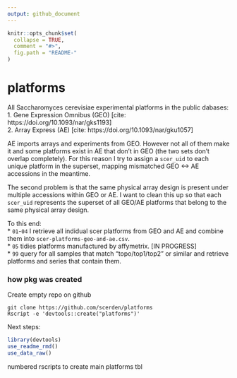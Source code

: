 ```yaml
---
output: github_document
---
```


<!-- README.md is generated from README.Rmd. Please edit that file -->

```r
knitr::opts_chunk$set(
  collapse = TRUE,
  comment = "#>",
  fig.path = "README-"
)
```

# platforms

All Saccharomyces cerevisiae experimental platforms in the public dabases:  
1. Gene Expression Omnibus (GEO) [cite: https://doi.org/10.1093/nar/gks1193]  
2. Array Express (AE) [cite: https://doi.org/10.1093/nar/gku1057]  

AE imports arrays and experiments from GEO. However not all of them make it and some 
platforms exist in AE that don't in GEO (the two sets don't overlap completely). For
this reason I try to assign a `scer_uid` to each unique platform in the superset, 
mapping mismatched GEO <-> AE accessions in the meantime. 

The second problem is that the same physical array design is present under multiple
accessions within GEO or AE. I want to clean this up so that each `scer_uid` represents
the superset of all GEO/AE platforms that belong to the same physical array design.

To this end:  
* `01`-`04` I retrieve all indidual scer platforms from GEO and AE and combine 
them into `scer-platforms-geo-and-ae.csv`.  
* `05` tidies platforms manufactured by affymetrix. [IN PROGRESS]  
* `99` query for all samples that match "topo/top1/top2" or similar and retrieve 
platforms and series that contain them.  


### how pkg was created

Create empty repo on github

```shell
git clone https://github.com/scerden/platforms
Rscript -e 'devtools::create("platforms")'
```

Next steps:

```r
library(devtools)
use_readme_rmd()
use_data_raw()
```

numbered rscripts to create main platforms tbl

